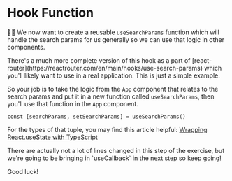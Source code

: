 # Hook Function

👨‍💼 We now want to create a reusable `useSearchParams` function which will handle
the search params for us generally so we can use that logic in other components.

<callout-info>
	There's a much more complete version of this hook as a part of
	[react-router](https://reactrouter.com/en/main/hooks/use-search-params) which
	you'll likely want to use in a real application. This is just a simple
	example.
</callout-info>

So your job is to take the logic from the `App` component that relates to the
search params and put it in a new function called `useSearchParams`, then you'll
use that function in the `App` component.

```tsx
const [searchParams, setSearchParams] = useSearchParams()
```

For the types of that tuple, you may find this article helpful:
[Wrapping React.useState with TypeScript](https://kentcdodds.com/blog/wrapping-react-use-state-with-type-script)

<callout-info class="aside">
	There are actually not a lot of lines changed in this step of the exercise,
	but we're going to be bringing in `useCallback` in the next step so keep
	going!
</callout-info>

Good luck!
